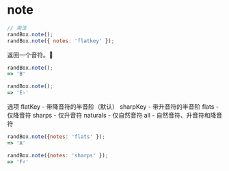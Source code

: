 # note

```js
// 用法
randBox.note();
randBox.note({ notes: 'flatkey' });
```

返回一个音符。🎵

```js
randBox.note();
=> 'B'

randBox.note();
=> 'E♭'
```

选项
flatKey - 带降音符的半音阶（默认）
sharpKey - 带升音符的半音阶
flats - 仅降音符
sharps - 仅升音符
naturals - 仅自然音符
all - 自然音符、升音符和降音符

```js
randBox.note({notes: 'flats' });
=> 'A'

randBox.note({notes: 'sharps' });
=> 'F♯'
```
